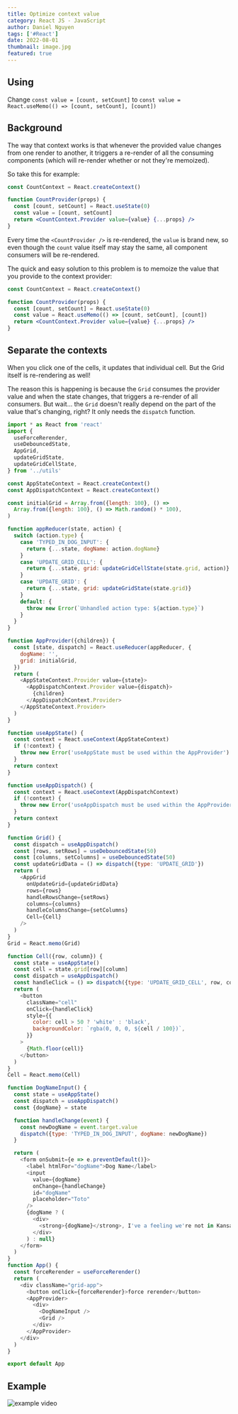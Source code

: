 ```yaml
---
title: Optimize context value
category: React JS - JavaScript
author: Daniel Nguyen
tags: ['#React']
date: 2022-08-01
thumbnail: image.jpg
featured: true
---
```

## Using

Change `const value = [count, setCount]` to `const value = React.useMemo(() => [count, setCount], [count])`

## Background

The way that context works is that whenever the provided value changes from one
render to another, it triggers a re-render of all the consuming components
(which will re-render whether or not they're memoized).

So take this for example:

```jsx
const CountContext = React.createContext()

function CountProvider(props) {
  const [count, setCount] = React.useState(0)
  const value = [count, setCount]
  return <CountContext.Provider value={value} {...props} />
}
```

Every time the `<CountProvider />` is re-rendered, the `value` is brand new, so
even though the `count` value itself may stay the same, all component consumers
will be re-rendered.

The quick and easy solution to this problem is to memoize the value that you
provide to the context provider:

```jsx
const CountContext = React.createContext()

function CountProvider(props) {
  const [count, setCount] = React.useState(0)
  const value = React.useMemo(() => [count, setCount], [count])
  return <CountContext.Provider value={value} {...props} />
}
```
## Separate the contexts

When you click one of the cells, it updates that individual cell. But the Grid
itself is re-rendering as well!

The reason this is happening is because the `Grid` consumes the provider value
and when the state changes, that triggers a re-render of all consumers. But
wait... the `Grid` doesn't really depend on the part of the value that's
changing, right? It only needs the `dispatch` function.

```javascript
import * as React from 'react'
import {
  useForceRerender,
  useDebouncedState,
  AppGrid,
  updateGridState,
  updateGridCellState,
} from '../utils'

const AppStateContext = React.createContext()
const AppDispatchContext = React.createContext()

const initialGrid = Array.from({length: 100}, () =>
  Array.from({length: 100}, () => Math.random() * 100),
)

function appReducer(state, action) {
  switch (action.type) {
    case 'TYPED_IN_DOG_INPUT': {
      return {...state, dogName: action.dogName}
    }
    case 'UPDATE_GRID_CELL': {
      return {...state, grid: updateGridCellState(state.grid, action)}
    }
    case 'UPDATE_GRID': {
      return {...state, grid: updateGridState(state.grid)}
    }
    default: {
      throw new Error(`Unhandled action type: ${action.type}`)
    }
  }
}

function AppProvider({children}) {
  const [state, dispatch] = React.useReducer(appReducer, {
    dogName: '',
    grid: initialGrid,
  })
  return (
    <AppStateContext.Provider value={state}>
      <AppDispatchContext.Provider value={dispatch}>
        {children}
      </AppDispatchContext.Provider>
    </AppStateContext.Provider>
  )
}

function useAppState() {
  const context = React.useContext(AppStateContext)
  if (!context) {
    throw new Error('useAppState must be used within the AppProvider')
  }
  return context
}

function useAppDispatch() {
  const context = React.useContext(AppDispatchContext)
  if (!context) {
    throw new Error('useAppDispatch must be used within the AppProvider')
  }
  return context
}

function Grid() {
  const dispatch = useAppDispatch()
  const [rows, setRows] = useDebouncedState(50)
  const [columns, setColumns] = useDebouncedState(50)
  const updateGridData = () => dispatch({type: 'UPDATE_GRID'})
  return (
    <AppGrid
      onUpdateGrid={updateGridData}
      rows={rows}
      handleRowsChange={setRows}
      columns={columns}
      handleColumnsChange={setColumns}
      Cell={Cell}
    />
  )
}
Grid = React.memo(Grid)

function Cell({row, column}) {
  const state = useAppState()
  const cell = state.grid[row][column]
  const dispatch = useAppDispatch()
  const handleClick = () => dispatch({type: 'UPDATE_GRID_CELL', row, column})
  return (
    <button
      className="cell"
      onClick={handleClick}
      style={{
        color: cell > 50 ? 'white' : 'black',
        backgroundColor: `rgba(0, 0, 0, ${cell / 100})`,
      }}
    >
      {Math.floor(cell)}
    </button>
  )
}
Cell = React.memo(Cell)

function DogNameInput() {
  const state = useAppState()
  const dispatch = useAppDispatch()
  const {dogName} = state

  function handleChange(event) {
    const newDogName = event.target.value
    dispatch({type: 'TYPED_IN_DOG_INPUT', dogName: newDogName})
  }

  return (
    <form onSubmit={e => e.preventDefault()}>
      <label htmlFor="dogName">Dog Name</label>
      <input
        value={dogName}
        onChange={handleChange}
        id="dogName"
        placeholder="Toto"
      />
      {dogName ? (
        <div>
          <strong>{dogName}</strong>, I've a feeling we're not in Kansas anymore
        </div>
      ) : null}
    </form>
  )
}
function App() {
  const forceRerender = useForceRerender()
  return (
    <div className="grid-app">
      <button onClick={forceRerender}>force rerender</button>
      <AppProvider>
        <div>
          <DogNameInput />
          <Grid />
        </div>
      </AppProvider>
    </div>
  )
}

export default App
```

## Example

![example video](./example.gif)
